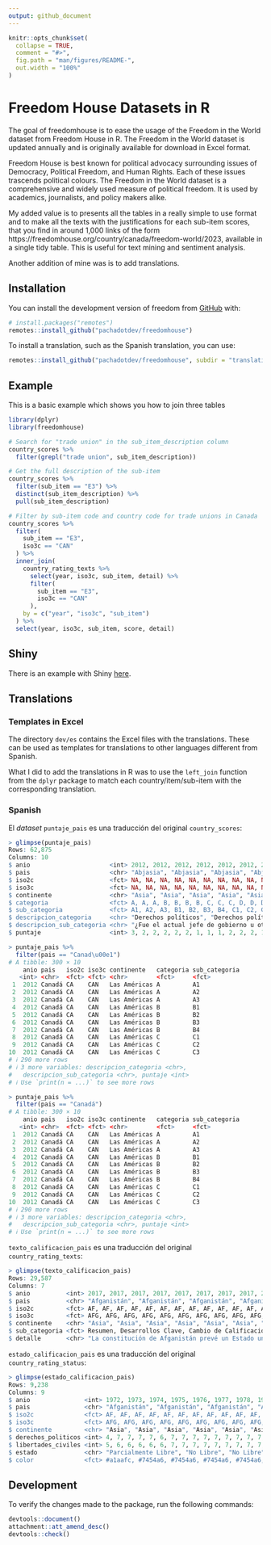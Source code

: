 ```yaml
---
output: github_document
---
```


<!-- README.md is generated from README.Rmd. Please edit that file -->

```r
knitr::opts_chunk$set(
  collapse = TRUE,
  comment = "#>",
  fig.path = "man/figures/README-",
  out.width = "100%"
)
```

# Freedom House Datasets in R

<!-- badges: start -->
<!-- badges: end -->

The goal of freedomhouse is to ease the usage of the Freedom in the World
dataset from Freedom House in R. The Freedom in the World dataset is updated
annually and is originally available for download in Excel format.

Freedom House is best known for political advocacy surrounding issues of 
Democracy, Political Freedom, and Human Rights. Each of these issues trascends
political colours. The Freedom in the World dataset is a comprehensive and
widely used measure of political freedom. It is used by academics, journalists,
and policy makers alike.

My added value is to presents all the tables in a really simple to use format
and to make all the texts with the justifications for each sub-item scores,
that you find in around 1,000 links of the form 
https://freedomhouse.org/country/canada/freedom-world/2023, available in a
single tidy table. This is useful for text mining and sentiment analysis.

Another addition of mine was is to add translations.

## Installation

You can install the development version of freedom from [GitHub](https://github.com/) with:

``` r
# install.packages("remotes")
remotes::install_github("pachadotdev/freedomhouse")
```

To install a translation, such as the Spanish translation, you can use:

```r
remotes::install_github("pachadotdev/freedomhouse", subdir = "translations/es")
```

## Example

This is a basic example which shows you how to join three tables

```r
library(dplyr)
library(freedomhouse)

# Search for "trade union" in the sub_item_description column
country_scores %>%
  filter(grepl("trade union", sub_item_description))

# Get the full description of the sub-item
country_scores %>%
  filter(sub_item == "E3") %>%
  distinct(sub_item_description) %>%
  pull(sub_item_description)

# Filter by sub-item code and country code for trade unions in Canada
country_scores %>%
  filter(
    sub_item == "E3",
    iso3c == "CAN"
  ) %>%
  inner_join(
    country_rating_texts %>%
      select(year, iso3c, sub_item, detail) %>%
      filter(
        sub_item == "E3",
        iso3c == "CAN"
      ),
    by = c("year", "iso3c", "sub_item")
  ) %>%
  select(year, iso3c, sub_item, score, detail)
```

## Shiny

There is an example with Shiny [here](https://github.com/pachadotdev/freedomhouse/tree/main/shiny-demo).

## Translations

### Templates in Excel

The directory `dev/es` contains the Excel files with the translations. These
can be used as templates for translations to other languages different from
Spanish.

What I did to add the translations in R was to use the `left_join` function
from the `dplyr` package to match each country/item/sub-item with the
corresponding translation.

### Spanish

El _dataset_ `puntaje_pais` es una traducción del original `country_scores`:

```r
> glimpse(puntaje_pais)
Rows: 62,875
Columns: 10
$ anio                      <int> 2012, 2012, 2012, 2012, 2012, 2012, 2012, 20…
$ pais                      <chr> "Abjasia", "Abjasia", "Abjasia", "Abjasia", …
$ iso2c                     <fct> NA, NA, NA, NA, NA, NA, NA, NA, NA, NA, NA, …
$ iso3c                     <fct> NA, NA, NA, NA, NA, NA, NA, NA, NA, NA, NA, …
$ continente                <chr> "Asia", "Asia", "Asia", "Asia", "Asia", "Asi…
$ categoria                 <fct> A, A, A, B, B, B, B, C, C, C, D, D, D, D, E,…
$ sub_categoria             <fct> A1, A2, A3, B1, B2, B3, B4, C1, C2, C3, D1, …
$ descripcion_categoria     <chr> "Derechos políticos", "Derechos políticos", …
$ descripcion_sub_categoria <chr> "¿Fue el actual jefe de gobierno u otra auto…
$ puntaje                   <int> 3, 2, 2, 2, 2, 2, 1, 1, 1, 2, 2, 2, 1, 3, 2,…
```

```r
> puntaje_pais %>%
  filter(pais == "Canad\u00e1")
# A tibble: 300 × 10
    anio pais   iso2c iso3c continente   categoria sub_categoria
   <int> <chr>  <fct> <fct> <chr>        <fct>     <fct>        
 1  2012 Canadá CA    CAN   Las Américas A         A1           
 2  2012 Canadá CA    CAN   Las Américas A         A2           
 3  2012 Canadá CA    CAN   Las Américas A         A3           
 4  2012 Canadá CA    CAN   Las Américas B         B1           
 5  2012 Canadá CA    CAN   Las Américas B         B2           
 6  2012 Canadá CA    CAN   Las Américas B         B3           
 7  2012 Canadá CA    CAN   Las Américas B         B4           
 8  2012 Canadá CA    CAN   Las Américas C         C1           
 9  2012 Canadá CA    CAN   Las Américas C         C2           
10  2012 Canadá CA    CAN   Las Américas C         C3           
# ℹ 290 more rows
# ℹ 3 more variables: descripcion_categoria <chr>,
#   descripcion_sub_categoria <chr>, puntaje <int>
# ℹ Use `print(n = ...)` to see more rows
```

```r
> puntaje_pais %>%
  filter(pais == "Canadá")
# A tibble: 300 × 10
    anio pais   iso2c iso3c continente   categoria sub_categoria
   <int> <chr>  <fct> <fct> <chr>        <fct>     <fct>        
 1  2012 Canadá CA    CAN   Las Américas A         A1           
 2  2012 Canadá CA    CAN   Las Américas A         A2           
 3  2012 Canadá CA    CAN   Las Américas A         A3           
 4  2012 Canadá CA    CAN   Las Américas B         B1           
 5  2012 Canadá CA    CAN   Las Américas B         B2           
 6  2012 Canadá CA    CAN   Las Américas B         B3           
 7  2012 Canadá CA    CAN   Las Américas B         B4           
 8  2012 Canadá CA    CAN   Las Américas C         C1           
 9  2012 Canadá CA    CAN   Las Américas C         C2           
10  2012 Canadá CA    CAN   Las Américas C         C3           
# ℹ 290 more rows
# ℹ 3 more variables: descripcion_categoria <chr>,
#   descripcion_sub_categoria <chr>, puntaje <int>
# ℹ Use `print(n = ...)` to see more rows
```

`texto_calificacion_pais` es una traducción del original `country_rating_texts`:

```r
> glimpse(texto_calificacion_pais)
Rows: 29,587
Columns: 7
$ anio          <int> 2017, 2017, 2017, 2017, 2017, 2017, 2017, 2017, 2017, 20…
$ pais          <chr> "Afganistán", "Afganistán", "Afganistán", "Afganistán", …
$ iso2c         <fct> AF, AF, AF, AF, AF, AF, AF, AF, AF, AF, AF, AF, AF, AF, …
$ iso3c         <fct> AFG, AFG, AFG, AFG, AFG, AFG, AFG, AFG, AFG, AFG, AFG, A…
$ continente    <chr> "Asia", "Asia", "Asia", "Asia", "Asia", "Asia", "Asia", …
$ sub_categoria <fct> Resumen, Desarrollos Clave, Cambio de Calificación, A1, …
$ detalle       <chr> "La constitución de Afganistán prevé un Estado unitario,…
```

`estado_calificacion_pais` es una traducción del original `country_rating_status`:

```r
> glimpse(estado_calificacion_pais)
Rows: 9,238
Columns: 9
$ anio               <int> 1972, 1973, 1974, 1975, 1976, 1977, 1978, 1979, 198…
$ pais               <chr> "Afganistán", "Afganistán", "Afganistán", "Afganist…
$ iso2c              <fct> AF, AF, AF, AF, AF, AF, AF, AF, AF, AF, AF, AF, AF,…
$ iso3c              <fct> AFG, AFG, AFG, AFG, AFG, AFG, AFG, AFG, AFG, AFG, A…
$ continente         <chr> "Asia", "Asia", "Asia", "Asia", "Asia", "Asia", "As…
$ derechos_politicos <int> 4, 7, 7, 7, 7, 6, 7, 7, 7, 7, 7, 7, 7, 7, 7, 6, 7, …
$ libertades_civiles <int> 5, 6, 6, 6, 6, 6, 7, 7, 7, 7, 7, 7, 7, 7, 7, 6, 7, …
$ estado             <chr> "Parcialmente Libre", "No Libre", "No Libre", "No L…
$ color              <fct> #a1aafc, #7454a6, #7454a6, #7454a6, #7454a6, #7454a…
```

## Development

To verify the changes made to the package, run the following commands:

```r
devtools::document()
attachment::att_amend_desc()
devtools::check()
```
